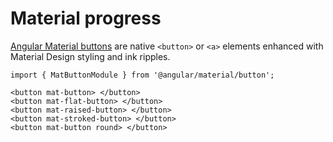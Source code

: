 
<Meta title="Progress/Overview" />

<style></style>

# Material progress

[Angular Material buttons](https://material.angular.io/components/button/api) are native `<button>` or `<a>` elements enhanced with Material Design styling and ink ripples. <br />

`import { MatButtonModule } from '@angular/material/button';`

```
<button mat-button> </button>
<button mat-flat-button> </button>
<button mat-raised-button> </button>
<button mat-stroked-button> </button>
<button mat-button round> </button>
```
